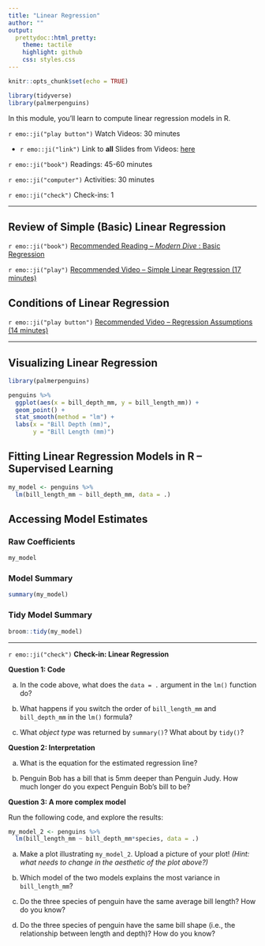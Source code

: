```yaml
---
title: "Linear Regression"
author: ""
output:
  prettydoc::html_pretty:
    theme: tactile
    highlight: github
    css: styles.css
---
```


```r
knitr::opts_chunk$set(echo = TRUE)
```

```r
library(tidyverse)
library(palmerpenguins)
```

In this module, you'll learn to compute linear regression models in R.  

`r emo::ji("play button")` Watch Videos: 30 minutes

  * `r emo::ji("link")` Link to **all** Slides from Videos: [here](https://app.box.com/s/zcnbbt2xepty8ztg56ikdgdxz8oiyvws)

`r emo::ji("book")` Readings: 45-60 minutes   

`r emo::ji("computer")` Activities: 30 minutes  
  
`r emo::ji("check")` Check-ins: 1

---

## Review of Simple (Basic) Linear Regression

`r emo::ji("book")` [Recommended Reading -- _Modern Dive _: Basic Regression](https://moderndive.com/5-regression.html)

`r emo::ji("play")` [Recommended Video -- Simple Linear Regression (17 minutes)](https://www.youtube.com/watch?v=1IMpg1ukMpY)


## Conditions of Linear Regression

`r emo::ji("play button")` [Recommended Video -- Regression Assumptions (14 minutes)](https://www.youtube.com/watch?v=LD3OSSVxKMU)

---

## Visualizing Linear Regression

```r
library(palmerpenguins)

penguins %>%
  ggplot(aes(x = bill_depth_mm, y = bill_length_mm)) +
  geom_point() +
  stat_smooth(method = "lm") + 
  labs(x = "Bill Depth (mm)", 
       y = "Bill Length (mm)")
```

## Fitting Linear Regression Models in R -- Supervised Learning

```r
my_model <- penguins %>%
  lm(bill_length_mm ~ bill_depth_mm, data = .)
```

## Accessing Model Estimates

### Raw Coefficients 

```r
my_model
```

### Model Summary

```r
summary(my_model)
```

### Tidy Model Summary

```r
broom::tidy(my_model) 
```

---

`r emo::ji("check")` **Check-in: Linear Regression**

**Question 1: Code**

a) In the code above, what does the `data = .` argument in the `lm()` function do?

b) What happens if you switch the order of `bill_length_mm` and `bill_depth_mm`
in the `lm()` formula?

c) What *object type* was returned by `summary()`?  What about by `tidy()`?


**Question 2: Interpretation**

a) What is the equation for the estimated regression line?

b) Penguin Bob has a bill that is 5mm deeper than Penguin Judy. How much longer
do you expect Penguin Bob's bill to be?


**Question 3: A more complex model**

Run the following code, and explore the results:

```r
my_model_2 <- penguins %>%
  lm(bill_length_mm ~ bill_depth_mm*species, data = .)
```


a) Make a plot illustrating `my_model_2`. Upload a picture of your plot! 
*(Hint: what needs to change in the aesthetic of the plot above?)*

b) Which model of the two models explains the most variance in `bill_length_mm`?

c) Do the three species of penguin have the same average bill length?  How do
you know?

d) Do the three species of penguin have the same bill shape (i.e., the
relationship between length and depth)?  How do you know?